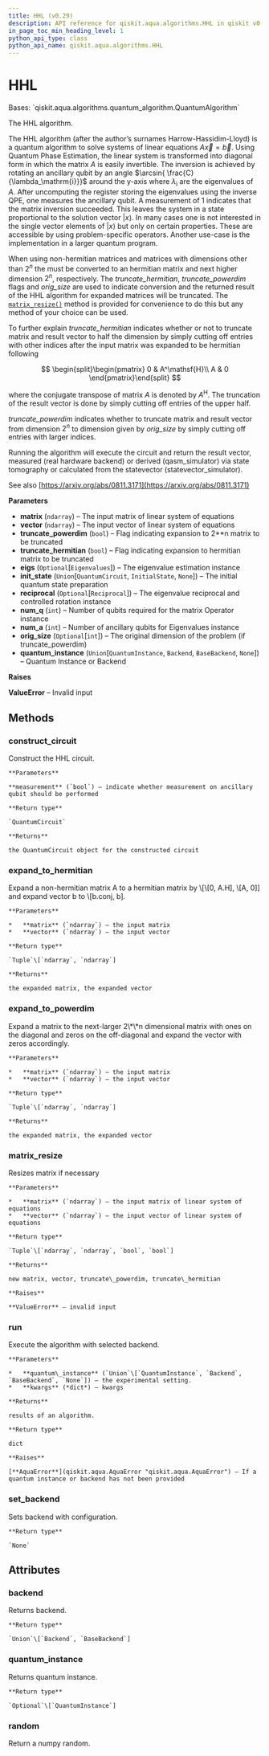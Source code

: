```yaml
---
title: HHL (v0.29)
description: API reference for qiskit.aqua.algorithms.HHL in qiskit v0.29
in_page_toc_min_heading_level: 1
python_api_type: class
python_api_name: qiskit.aqua.algorithms.HHL
---
```


# HHL

<Class id="qiskit.aqua.algorithms.HHL" isDedicatedPage={true} github="https://github.com/qiskit-community/qiskit-aqua/tree/stable/0.9/qiskit/aqua/algorithms/linear_solvers/hhl.py" signature="HHL(matrix, vector, truncate_powerdim=False, truncate_hermitian=False, eigs=None, init_state=None, reciprocal=None, num_q=0, num_a=0, orig_size=None, quantum_instance=None)" modifiers="class">
  Bases: `qiskit.aqua.algorithms.quantum_algorithm.QuantumAlgorithm`

  The HHL algorithm.

  The HHL algorithm (after the author’s surnames Harrow-Hassidim-Lloyd) is a quantum algorithm to solve systems of linear equations $A\overrightarrow{x}=\overrightarrow{b}$. Using Quantum Phase Estimation, the linear system is transformed into diagonal form in which the matrix $A$ is easily invertible. The inversion is achieved by rotating an ancillary qubit by an angle $\arcsin{ \frac{C}{\lambda_\mathrm{i}}}$ around the y-axis where $\lambda_\mathrm{i}$ are the eigenvalues of $A$. After uncomputing the register storing the eigenvalues using the inverse QPE, one measures the ancillary qubit. A measurement of 1 indicates that the matrix inversion succeeded. This leaves the system in a state proportional to the solution vector $|x\rangle$. In many cases one is not interested in the single vector elements of $|x\rangle$ but only on certain properties. These are accessible by using problem-specific operators. Another use-case is the implementation in a larger quantum program.

  When using non-hermitian matrices and matrices with dimensions other than $2^{n}$ the must be converted to an hermitian matrix and next higher dimension $2^{n}$, respectively. The *truncate\_hermitian*, *truncate\_powerdim* flags and *orig\_size* are used to indicate conversion and the returned result of the HHL algorithm for expanded matrices will be truncated. The [`matrix_resize()`](qiskit.aqua.algorithms.HHL#matrix_resize "qiskit.aqua.algorithms.HHL.matrix_resize") method is provided for convenience to do this but any method of your choice can be used.

  To further explain *truncate\_hermitian* indicates whether or not to truncate matrix and result vector to half the dimension by simply cutting off entries with other indices after the input matrix was expanded to be hermitian following

$$
\begin{split}\begin{pmatrix}
0 & A^\mathsf{H}\\
A & 0
\end{pmatrix}\end{split}
$$

  where the conjugate transpose of matrix $A$ is denoted by $A^\mathsf{H}$. The truncation of the result vector is done by simply cutting off entries of the upper half.

  *truncate\_powerdim* indicates whether to truncate matrix and result vector from dimension $2^{n}$ to dimension given by *orig\_size* by simply cutting off entries with larger indices.

  Running the algorithm will execute the circuit and return the result vector, measured (real hardware backend) or derived (qasm\_simulator) via state tomography or calculated from the statevector (statevector\_simulator).

  See also [https://arxiv.org/abs/0811.3171](https://arxiv.org/abs/0811.3171)

  **Parameters**

  *   **matrix** (`ndarray`) – The input matrix of linear system of equations
  *   **vector** (`ndarray`) – The input vector of linear system of equations
  *   **truncate\_powerdim** (`bool`) – Flag indicating expansion to 2\*\*n matrix to be truncated
  *   **truncate\_hermitian** (`bool`) – Flag indicating expansion to hermitian matrix to be truncated
  *   **eigs** (`Optional`\[`Eigenvalues`]) – The eigenvalue estimation instance
  *   **init\_state** (`Union`\[`QuantumCircuit`, `InitialState`, `None`]) – The initial quantum state preparation
  *   **reciprocal** (`Optional`\[`Reciprocal`]) – The eigenvalue reciprocal and controlled rotation instance
  *   **num\_q** (`int`) – Number of qubits required for the matrix Operator instance
  *   **num\_a** (`int`) – Number of ancillary qubits for Eigenvalues instance
  *   **orig\_size** (`Optional`\[`int`]) – The original dimension of the problem (if truncate\_powerdim)
  *   **quantum\_instance** (`Union`\[`QuantumInstance`, `Backend`, `BaseBackend`, `None`]) – Quantum Instance or Backend

  **Raises**

  **ValueError** – Invalid input

  ## Methods

  <span id="qiskit-aqua-algorithms-hhl-construct-circuit" />

  ### construct\_circuit

  <Function id="qiskit.aqua.algorithms.HHL.construct_circuit" signature="HHL.construct_circuit(measurement=False)">
    Construct the HHL circuit.

    **Parameters**

    **measurement** (`bool`) – indicate whether measurement on ancillary qubit should be performed

    **Return type**

    `QuantumCircuit`

    **Returns**

    the QuantumCircuit object for the constructed circuit
  </Function>

  <span id="qiskit-aqua-algorithms-hhl-expand-to-hermitian" />

  ### expand\_to\_hermitian

  <Function id="qiskit.aqua.algorithms.HHL.expand_to_hermitian" signature="HHL.expand_to_hermitian(matrix, vector)" modifiers="static">
    Expand a non-hermitian matrix A to a hermitian matrix by \[\[0, A.H], \[A, 0]] and expand vector b to \[b.conj, b].

    **Parameters**

    *   **matrix** (`ndarray`) – the input matrix
    *   **vector** (`ndarray`) – the input vector

    **Return type**

    `Tuple`\[`ndarray`, `ndarray`]

    **Returns**

    the expanded matrix, the expanded vector
  </Function>

  <span id="qiskit-aqua-algorithms-hhl-expand-to-powerdim" />

  ### expand\_to\_powerdim

  <Function id="qiskit.aqua.algorithms.HHL.expand_to_powerdim" signature="HHL.expand_to_powerdim(matrix, vector)" modifiers="static">
    Expand a matrix to the next-larger 2\*\*n dimensional matrix with ones on the diagonal and zeros on the off-diagonal and expand the vector with zeros accordingly.

    **Parameters**

    *   **matrix** (`ndarray`) – the input matrix
    *   **vector** (`ndarray`) – the input vector

    **Return type**

    `Tuple`\[`ndarray`, `ndarray`]

    **Returns**

    the expanded matrix, the expanded vector
  </Function>

  <span id="qiskit-aqua-algorithms-hhl-matrix-resize" />

  ### matrix\_resize

  <Function id="qiskit.aqua.algorithms.HHL.matrix_resize" signature="HHL.matrix_resize(matrix, vector)" modifiers="static">
    Resizes matrix if necessary

    **Parameters**

    *   **matrix** (`ndarray`) – the input matrix of linear system of equations
    *   **vector** (`ndarray`) – the input vector of linear system of equations

    **Return type**

    `Tuple`\[`ndarray`, `ndarray`, `bool`, `bool`]

    **Returns**

    new matrix, vector, truncate\_powerdim, truncate\_hermitian

    **Raises**

    **ValueError** – invalid input
  </Function>

  <span id="qiskit-aqua-algorithms-hhl-run" />

  ### run

  <Function id="qiskit.aqua.algorithms.HHL.run" signature="HHL.run(quantum_instance=None, **kwargs)">
    Execute the algorithm with selected backend.

    **Parameters**

    *   **quantum\_instance** (`Union`\[`QuantumInstance`, `Backend`, `BaseBackend`, `None`]) – the experimental setting.
    *   **kwargs** (*dict*) – kwargs

    **Returns**

    results of an algorithm.

    **Return type**

    dict

    **Raises**

    [**AquaError**](qiskit.aqua.AquaError "qiskit.aqua.AquaError") – If a quantum instance or backend has not been provided
  </Function>

  <span id="qiskit-aqua-algorithms-hhl-set-backend" />

  ### set\_backend

  <Function id="qiskit.aqua.algorithms.HHL.set_backend" signature="HHL.set_backend(backend, **kwargs)">
    Sets backend with configuration.

    **Return type**

    `None`
  </Function>

  ## Attributes

  ### backend

  <Attribute id="qiskit.aqua.algorithms.HHL.backend">
    Returns backend.

    **Return type**

    `Union`\[`Backend`, `BaseBackend`]
  </Attribute>

  ### quantum\_instance

  <Attribute id="qiskit.aqua.algorithms.HHL.quantum_instance">
    Returns quantum instance.

    **Return type**

    `Optional`\[`QuantumInstance`]
  </Attribute>

  ### random

  <Attribute id="qiskit.aqua.algorithms.HHL.random">
    Return a numpy random.
  </Attribute>
</Class>

